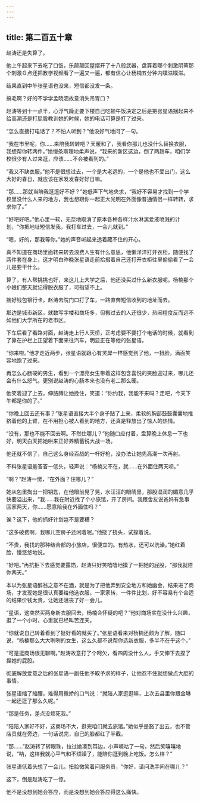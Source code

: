 ```yaml
---
---
---
```

title: 第二百五十章
---




赵涛还是失算了。

他上午起来下去吃了口饭，乐颠颠回屋摆开了十八般武器，盘算着哪个刺激阴蒂那个刺激Ｇ点还把教学视频看了一遍又一遍，都有信心让杨楠五分钟内噗滋噗滋。

结果直到中午张星语也没来，短信都没发一条。

搞毛啊？好的不学学孟晓涵故意消失吊胃口？

赵涛等到十一点半，心浮气躁正要下楼自己吃顿午饭决定之后是把张星语捆起来不给高潮还是打屁股教训她的时候，她的电话可算是打了过来。

“怎么直接打电话了？不怕人听到？”他没好气地问了一句。

“我在市里呢，你……来陪我转转吧？天暖和了，我看你那儿也没什么替换衣服，我想帮你转两件。”她慢条斯理地柔声说，“我来的新区这边，倒了两趟车，咱们学校很少有人过来逛，应该……不会被看到的。”

“我又不缺衣服。”他不是很想过去，一个是大老远的，一个是他也不爱出门，这么大好的春日，就应该在家发发春好好日嘛。

“那……那就当陪我逛逛好不好？”她低声下气地央求，“我好不容易才找到一个学校里没什么人来的地方，我也想跟你一起正大光明在外面像普通情侣一样转转，求求你了。”

“好吧好吧。”他心里一软，无奈地取消了原本各种各样汁水淋漓爱液喷溅的计划，“你把地址短信发我，我打车过去，一会儿就到。”

“嗯，好的，那我等你。”她的声音听起来透着藏不住的开心。

真不知道在商场里面转来转去浪费人生有什么意思，他懒洋洋打开衣柜，随便找了两件套在身上，这才明白昨晚张星语走前拾掇着自己还打开衣柜往里偷偷看了一会儿是要干什么。

算了，有人帮挑挑也好，来这儿上大学之后，他还没买过什么新衣服呢。杨楠那个小娘们整天就记得脱衣服了，可指望不上。

揣好钱包银行卡，赵涛去院门口打了车，一路直奔短信收到的地址而去。

那边是城市新区，就数写字楼和商场多，但搬过去的人还很少，热闹程度反而远不如他们大学所在的老市区。

下车后看了看路对面，赵涛走上行人天桥，正考虑要不要打个电话的时候，就看到了靠在护栏上正望着下面来往汽车，明显正在等他的张星语。

“你来啦。”他才走近两步，张星语就跟心有灵犀一样感觉到了他，一扭脸，满面笑容地跑了过来。

再怎么心肠硬的男生，看到一个漂亮女生带着这样包含喜悦的笑脸迎过来，哪儿还会有什么怒气。更别说赵涛的心肠本来也没有老二那么硬。

他笑着迎了上去，伸胳膊让她挽住，笑道：“你约我，我能不来吗？走吧，今天下午都是你的了。”

“你晚上回去还有事？”张星语直接大半个身子贴了上来，柔软的胸部鼓鼓囊囊地推挤着他的上臂，在不用担心被人看到的地方，还真是释放出了惊人的热情。

“没有，那也不能不回去啊。不然住哪儿？”他随口应付着，盘算晚上休息一下也好，明天白天把她哄来正好养精蓄锐大战一场。

他还就不信了，自己这么身经百战的一杆好枪，没办法让她先高潮一次再射。

不料张星语羞答答一低头，轻声说：“杨楠又不在，就……在外面住两天呗。”

“啊？”赵涛一愣，“在外面？住哪儿？”

她从包里掏出一把钥匙，在他眼前晃了晃，水汪汪的眼睛里，那股湿润的媚意几乎快要溢出来，“我……我在附近找了个小旅馆，开了房间。我跟舍友说爸妈有急事回家两天，你……愿意陪我在外面住吗？”

诶？这下，他的抓奸计划岂不是要糟？

“这多破费啊，我哪儿空房子还闲着呢。”他挠了挠头，试探着说。

“不贵，我找的那种结合部的小旅店，很便宜的。有热水，还可以洗澡。”她红着脸，慢悠悠地说。

“好吧。”再抗拒下去感觉要露馅，赵涛只好笑嘻嘻地摸了一把她的屁股，“那我就陪你两天。”

本以为张星语醉翁之意不在酒，就是为了把他弄到安全地方和她幽会，结果进了商场，才发现她是很认真要给他选衣服，一家家转，一件件比划，好不容易有个合适的结果价钱太贵，让她还沮丧了好一会儿。

“星语，这突然买两身新衣服回去，杨楠会怀疑的吧？”他对商场实在没什么兴趣，逛了一个小时，心里就已经叫苦连天。

“你就说自己转着看到了挺好看的就买了。”张星语看来对杨楠还颇为了解，随口说，“杨楠那么大大咧咧的女生，这么久都不说帮你选新衣服，多半不在乎这个。”

“可是逛商场很无聊啊。”赵涛故意打了个呵欠，看四周没什么人，手又伸下去捏了捏她的屁股。

彻底解放爱意之后的张星语一副任他予取予求的样子，让他忍不住就想做点大胆的事情。

张星语缩了缩腰，难得用撒娇的口气说：“就陪人家逛逛嘛，上次去县里你跟金琳一起还逛了那么久呢。”

“那是任务，差点没烦死我。”

“陪陪人家好不好，这商场不大，逛完咱们就去旅馆。”她似乎是豁了出去，也不管店员就在旁边，一句话说完，自己的脸都红了半截。

“那……”赵涛转了转眼珠，拉过她凑到耳边，小声嘀咕了一句，然后笑嘻嘻地说，“呐，这样我就心平气和不烦躁了，能陪你逛到晚上吃饭。怎么样？”

张星语低着头想了一会儿，扭脸微笑着问服务员，“你好，请问洗手间在哪儿？”

这下，倒是赵涛吃了一惊。

他不是没想到她会答应，而是没想到她会答应得这么痛快。